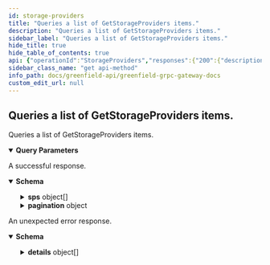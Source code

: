 ```yaml
---
id: storage-providers
title: "Queries a list of GetStorageProviders items."
description: "Queries a list of GetStorageProviders items."
sidebar_label: "Queries a list of GetStorageProviders items."
hide_title: true
hide_table_of_contents: true
api: {"operationId":"StorageProviders","responses":{"200":{"description":"A successful response.","content":{"*/*":{"schema":{"type":"object","properties":{"sps":{"type":"array","items":{"type":"object","properties":{"operator_address":{"type":"string","description":"operator_address defines the account address of the storage provider's operator; It also is the unique index key of sp."},"funding_address":{"type":"string","description":"funding_address defines one of the storage provider's accounts which is used to deposit and reward."},"seal_address":{"type":"string","title":"seal_address defines one of the storage provider's accounts which is used to SealObject"},"approval_address":{"type":"string","title":"approval_address defines one of the storage provider's accounts which is used to approve use's createBucket/createObject request"},"gc_address":{"type":"string","description":"gc_address defines one of the storage provider's accounts which is used for gc purpose."},"total_deposit":{"type":"string","description":"total_deposit defines the number of tokens deposited by this storage provider for staking."},"status":{"title":"status defines the current service status of this storage provider","type":"string","enum":["STATUS_IN_SERVICE","STATUS_IN_JAILED","STATUS_GRACEFUL_EXITING","STATUS_OUT_OF_SERVICE"],"default":"STATUS_IN_SERVICE","description":"Status is the status of a storage provider."},"endpoint":{"type":"string","title":"endpoint define the storage provider's network service address"},"description":{"description":"description defines the description terms for the storage provider.","type":"object","properties":{"moniker":{"type":"string","title":"moniker defines a human-readable name for the storage provider"},"identity":{"type":"string","description":"identity defines an optional identity signature (ex. UPort or Keybase)."},"website":{"type":"string","description":"website defines an optional website link."},"security_contact":{"type":"string","description":"security_contact defines an optional email for security contact."},"details":{"type":"string","description":"details define other optional details."}}}},"title":"StorageProvider defines the meta info of storage provider"}},"pagination":{"description":"pagination defines the pagination in the response.","type":"object","properties":{"next_key":{"type":"string","format":"byte","description":"next_key is the key to be passed to PageRequest.key to\nquery the next page most efficiently. It will be empty if\nthere are no more results."},"total":{"type":"string","format":"uint64","title":"total is total number of results available if PageRequest.count_total\nwas set, its value is undefined otherwise"}}}}}}}},"default":{"description":"An unexpected error response.","content":{"*/*":{"schema":{"type":"object","properties":{"error":{"type":"string"},"code":{"type":"integer","format":"int32"},"message":{"type":"string"},"details":{"type":"array","items":{"type":"object","properties":{"type_url":{"type":"string"},"value":{"type":"string","format":"byte"}}}}}}}}}},"parameters":[{"name":"pagination.key","description":"key is a value returned in PageResponse.next_key to begin\nquerying the next page most efficiently. Only one of offset or key\nshould be set.","in":"query","required":false,"schema":{"type":"string","format":"byte"}},{"name":"pagination.offset","description":"offset is a numeric offset that can be used when key is unavailable.\nIt is less efficient than using key. Only one of offset or key should\nbe set.","in":"query","required":false,"schema":{"type":"string","format":"uint64"}},{"name":"pagination.limit","description":"limit is the total number of results to be returned in the result page.\nIf left empty it will default to a value to be set by each app.","in":"query","required":false,"schema":{"type":"string","format":"uint64"}},{"name":"pagination.count_total","description":"count_total is set to true  to indicate that the result set should include\na count of the total number of items available for pagination in UIs.\ncount_total is only respected when offset is used. It is ignored when key\nis set.","in":"query","required":false,"schema":{"type":"boolean"}},{"name":"pagination.reverse","description":"reverse is set to true if results are to be returned in the descending order.\n\nSince: cosmos-sdk 0.43","in":"query","required":false,"schema":{"type":"boolean"}}],"tags":["Query"],"description":"Queries a list of GetStorageProviders items.","method":"get","path":"/greenfield/storage_providers","servers":[{"url":"https://gnfd-testnet-fullnode-tendermint-us.bnbchain.org"}],"info":{"title":"Greenfield - gRPC Gateway docs","description":"A REST interface for state queries","version":"1.0.0"},"postman":{"name":"Queries a list of GetStorageProviders items.","description":{"type":"text/plain"},"url":{"path":["greenfield","storage_providers"],"host":["{{baseUrl}}"],"query":[{"disabled":false,"description":{"content":"key is a value returned in PageResponse.next_key to begin\nquerying the next page most efficiently. Only one of offset or key\nshould be set.","type":"text/plain"},"key":"pagination.key","value":""},{"disabled":false,"description":{"content":"offset is a numeric offset that can be used when key is unavailable.\nIt is less efficient than using key. Only one of offset or key should\nbe set.","type":"text/plain"},"key":"pagination.offset","value":""},{"disabled":false,"description":{"content":"limit is the total number of results to be returned in the result page.\nIf left empty it will default to a value to be set by each app.","type":"text/plain"},"key":"pagination.limit","value":""},{"disabled":false,"description":{"content":"count_total is set to true  to indicate that the result set should include\na count of the total number of items available for pagination in UIs.\ncount_total is only respected when offset is used. It is ignored when key\nis set.","type":"text/plain"},"key":"pagination.count_total","value":""},{"disabled":false,"description":{"content":"reverse is set to true if results are to be returned in the descending order.\n\nSince: cosmos-sdk 0.43","type":"text/plain"},"key":"pagination.reverse","value":""}],"variable":[]},"header":[{"key":"Accept","value":"*/*"}],"method":"GET"}}
sidebar_class_name: "get api-method"
info_path: docs/greenfield-api/greenfield-grpc-gateway-docs
custom_edit_url: null
---
```



## Queries a list of GetStorageProviders items.



Queries a list of GetStorageProviders items.

<details style={{"marginBottom":"1rem"}} data-collapsed={false} open={true}><summary style={{}}><strong>Query Parameters</strong></summary><div><ul><ParamsItem className={"paramsItem"} param={{"name":"pagination.key","description":"key is a value returned in PageResponse.next_key to begin\nquerying the next page most efficiently. Only one of offset or key\nshould be set.","in":"query","required":false,"schema":{"type":"string","format":"byte"}}}></ParamsItem><ParamsItem className={"paramsItem"} param={{"name":"pagination.offset","description":"offset is a numeric offset that can be used when key is unavailable.\nIt is less efficient than using key. Only one of offset or key should\nbe set.","in":"query","required":false,"schema":{"type":"string","format":"uint64"}}}></ParamsItem><ParamsItem className={"paramsItem"} param={{"name":"pagination.limit","description":"limit is the total number of results to be returned in the result page.\nIf left empty it will default to a value to be set by each app.","in":"query","required":false,"schema":{"type":"string","format":"uint64"}}}></ParamsItem><ParamsItem className={"paramsItem"} param={{"name":"pagination.count_total","description":"count_total is set to true  to indicate that the result set should include\na count of the total number of items available for pagination in UIs.\ncount_total is only respected when offset is used. It is ignored when key\nis set.","in":"query","required":false,"schema":{"type":"boolean"}}}></ParamsItem><ParamsItem className={"paramsItem"} param={{"name":"pagination.reverse","description":"reverse is set to true if results are to be returned in the descending order.\n\nSince: cosmos-sdk 0.43","in":"query","required":false,"schema":{"type":"boolean"}}}></ParamsItem></ul></div></details><div><ApiTabs><TabItem label={"200"} value={"200"}><div>

A successful response.

</div><div><MimeTabs schemaType={"response"}><TabItem label={"*/*"} value={"*/*"}><SchemaTabs><TabItem label={"Schema"} value={"Schema"}><details style={{}} data-collapsed={false} open={true}><summary style={{"textAlign":"left"}}><strong>Schema</strong></summary><div style={{"textAlign":"left","marginLeft":"1rem"}}></div><ul style={{"marginLeft":"1rem"}}><SchemaItem collapsible={true} className={"schemaItem"}><details style={{}}><summary style={{}}><strong>sps</strong><span style={{"opacity":"0.6"}}> object[]</span></summary><div style={{"marginLeft":"1rem"}}><li><div style={{"fontSize":"var(--ifm-code-font-size)","opacity":"0.6","marginLeft":"-.5rem","paddingBottom":".5rem"}}>Array [</div></li><SchemaItem collapsible={false} name={"operator_address"} required={false} schemaName={"string"} qualifierMessage={undefined} schema={{"type":"string","description":"operator_address defines the account address of the storage provider's operator; It also is the unique index key of sp."}}></SchemaItem><SchemaItem collapsible={false} name={"funding_address"} required={false} schemaName={"string"} qualifierMessage={undefined} schema={{"type":"string","description":"funding_address defines one of the storage provider's accounts which is used to deposit and reward."}}></SchemaItem><SchemaItem collapsible={false} name={"seal_address"} required={false} schemaName={"seal_address defines one of the storage provider's accounts which is used to SealObject"} qualifierMessage={undefined} schema={{"type":"string","title":"seal_address defines one of the storage provider's accounts which is used to SealObject"}}></SchemaItem><SchemaItem collapsible={false} name={"approval_address"} required={false} schemaName={"approval_address defines one of the storage provider's accounts which is used to approve use's createBucket/createObject request"} qualifierMessage={undefined} schema={{"type":"string","title":"approval_address defines one of the storage provider's accounts which is used to approve use's createBucket/createObject request"}}></SchemaItem><SchemaItem collapsible={false} name={"gc_address"} required={false} schemaName={"string"} qualifierMessage={undefined} schema={{"type":"string","description":"gc_address defines one of the storage provider's accounts which is used for gc purpose."}}></SchemaItem><SchemaItem collapsible={false} name={"total_deposit"} required={false} schemaName={"string"} qualifierMessage={undefined} schema={{"type":"string","description":"total_deposit defines the number of tokens deposited by this storage provider for staking."}}></SchemaItem><SchemaItem collapsible={false} name={"status"} required={false} schemaName={"status defines the current service status of this storage provider"} qualifierMessage={"**Possible values:** [`STATUS_IN_SERVICE`, `STATUS_IN_JAILED`, `STATUS_GRACEFUL_EXITING`, `STATUS_OUT_OF_SERVICE`]"} schema={{"title":"status defines the current service status of this storage provider","type":"string","enum":["STATUS_IN_SERVICE","STATUS_IN_JAILED","STATUS_GRACEFUL_EXITING","STATUS_OUT_OF_SERVICE"],"default":"STATUS_IN_SERVICE","description":"Status is the status of a storage provider."}}></SchemaItem><SchemaItem collapsible={false} name={"endpoint"} required={false} schemaName={"endpoint define the storage provider's network service address"} qualifierMessage={undefined} schema={{"type":"string","title":"endpoint define the storage provider's network service address"}}></SchemaItem><SchemaItem collapsible={true} className={"schemaItem"}><details style={{}}><summary style={{}}><strong>description</strong><span style={{"opacity":"0.6"}}> object</span></summary><div style={{"marginLeft":"1rem"}}><div style={{"marginTop":".5rem","marginBottom":".5rem"}}>

description defines the description terms for the storage provider.

</div><SchemaItem collapsible={false} name={"moniker"} required={false} schemaName={"moniker defines a human-readable name for the storage provider"} qualifierMessage={undefined} schema={{"type":"string","title":"moniker defines a human-readable name for the storage provider"}}></SchemaItem><SchemaItem collapsible={false} name={"identity"} required={false} schemaName={"string"} qualifierMessage={undefined} schema={{"type":"string","description":"identity defines an optional identity signature (ex. UPort or Keybase)."}}></SchemaItem><SchemaItem collapsible={false} name={"website"} required={false} schemaName={"string"} qualifierMessage={undefined} schema={{"type":"string","description":"website defines an optional website link."}}></SchemaItem><SchemaItem collapsible={false} name={"security_contact"} required={false} schemaName={"string"} qualifierMessage={undefined} schema={{"type":"string","description":"security_contact defines an optional email for security contact."}}></SchemaItem><SchemaItem collapsible={false} name={"details"} required={false} schemaName={"string"} qualifierMessage={undefined} schema={{"type":"string","description":"details define other optional details."}}></SchemaItem></div></details></SchemaItem><li><div style={{"fontSize":"var(--ifm-code-font-size)","opacity":"0.6","marginLeft":"-.5rem"}}>]</div></li></div></details></SchemaItem><SchemaItem collapsible={true} className={"schemaItem"}><details style={{}}><summary style={{}}><strong>pagination</strong><span style={{"opacity":"0.6"}}> object</span></summary><div style={{"marginLeft":"1rem"}}><div style={{"marginTop":".5rem","marginBottom":".5rem"}}>

pagination defines the pagination in the response.

</div><SchemaItem collapsible={false} name={"next_key"} required={false} schemaName={"byte"} qualifierMessage={undefined} schema={{"type":"string","format":"byte","description":"next_key is the key to be passed to PageRequest.key to\nquery the next page most efficiently. It will be empty if\nthere are no more results."}}></SchemaItem><SchemaItem collapsible={false} name={"total"} required={false} schemaName={"uint64"} qualifierMessage={undefined} schema={{"type":"string","format":"uint64","title":"total is total number of results available if PageRequest.count_total\nwas set, its value is undefined otherwise"}}></SchemaItem></div></details></SchemaItem></ul></details></TabItem><TabItem label={"Example (from schema)"} value={"Example (from schema)"}><ResponseSamples responseExample={"{\n  \"sps\": [\n    {\n      \"operator_address\": \"string\",\n      \"funding_address\": \"string\",\n      \"seal_address\": \"string\",\n      \"approval_address\": \"string\",\n      \"gc_address\": \"string\",\n      \"total_deposit\": \"string\",\n      \"status\": \"STATUS_IN_SERVICE\",\n      \"endpoint\": \"string\",\n      \"description\": {\n        \"moniker\": \"string\",\n        \"identity\": \"string\",\n        \"website\": \"string\",\n        \"security_contact\": \"string\",\n        \"details\": \"string\"\n      }\n    }\n  ],\n  \"pagination\": {\n    \"next_key\": \"string\",\n    \"total\": \"string\"\n  }\n}"} language={"json"}></ResponseSamples></TabItem></SchemaTabs></TabItem></MimeTabs></div></TabItem><TabItem label={"default"} value={"default"}><div>

An unexpected error response.

</div><div><MimeTabs schemaType={"response"}><TabItem label={"*/*"} value={"*/*"}><SchemaTabs><TabItem label={"Schema"} value={"Schema"}><details style={{}} data-collapsed={false} open={true}><summary style={{"textAlign":"left"}}><strong>Schema</strong></summary><div style={{"textAlign":"left","marginLeft":"1rem"}}></div><ul style={{"marginLeft":"1rem"}}><SchemaItem collapsible={false} name={"error"} required={false} schemaName={"string"} qualifierMessage={undefined} schema={{"type":"string"}}></SchemaItem><SchemaItem collapsible={false} name={"code"} required={false} schemaName={"int32"} qualifierMessage={undefined} schema={{"type":"integer","format":"int32"}}></SchemaItem><SchemaItem collapsible={false} name={"message"} required={false} schemaName={"string"} qualifierMessage={undefined} schema={{"type":"string"}}></SchemaItem><SchemaItem collapsible={true} className={"schemaItem"}><details style={{}}><summary style={{}}><strong>details</strong><span style={{"opacity":"0.6"}}> object[]</span></summary><div style={{"marginLeft":"1rem"}}><li><div style={{"fontSize":"var(--ifm-code-font-size)","opacity":"0.6","marginLeft":"-.5rem","paddingBottom":".5rem"}}>Array [</div></li><SchemaItem collapsible={false} name={"type_url"} required={false} schemaName={"string"} qualifierMessage={undefined} schema={{"type":"string"}}></SchemaItem><SchemaItem collapsible={false} name={"value"} required={false} schemaName={"byte"} qualifierMessage={undefined} schema={{"type":"string","format":"byte"}}></SchemaItem><li><div style={{"fontSize":"var(--ifm-code-font-size)","opacity":"0.6","marginLeft":"-.5rem"}}>]</div></li></div></details></SchemaItem></ul></details></TabItem><TabItem label={"Example (from schema)"} value={"Example (from schema)"}><ResponseSamples responseExample={"{\n  \"error\": \"string\",\n  \"code\": 0,\n  \"message\": \"string\",\n  \"details\": [\n    {\n      \"type_url\": \"string\",\n      \"value\": \"string\"\n    }\n  ]\n}"} language={"json"}></ResponseSamples></TabItem></SchemaTabs></TabItem></MimeTabs></div></TabItem></ApiTabs></div>
      